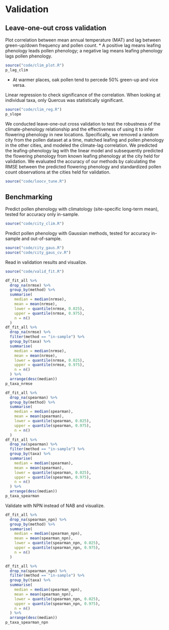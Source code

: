 # Validation

## Leave-one-out cross validation


Plot correlation between mean annual temperature (MAT) and lag between green-up/down frequency and pollen count.
* A positive lag means leafing phenology leads pollen phenology; a negative lag means leafing phenology lags pollen phenology.
```r
source("code/clim_plot.R")
p_lag_clim
```
* At warmer places, oak pollen tend to percede 50% green-up and vice versa.

Linear regression to check significance of the correlation. When looking at individual taxa, only Quercus was statistically significant.
```r
source("code/clim_reg.R")
p_slope
```

We conducted leave-one-out cross validation to test the robustness of the climate-phenology relationship and the effectiveness of using it to infer flowering phenology in new locations. Specifically, we removed a random city from the pollen dataset at a time, matched leafing and pollen phenology in the other cities, and modeled the climate-lag correlation. We predicted the leafing-phenology lag with the linear model and subsequently predicted the flowering phenology from known leafing phenology at the city held for validation. We evaluated the accuracy of our methods by calculating the RMSE between the predicted flowering phenology and standardized pollen count observations at the cities held for validation.

```r
source("code/loocv_tune.R")
```

## Benchmarking
Predict pollen phenology with climatology (site-specific long-term mean), tested for accuracy only in-sample.
```r
source("code/city_clim.R")
```

Predict pollen phenology with Gaussian methods, tested for accuracy in-sample and out-of-sample.
```r
source("code/city_gaus.R")
source("code/city_gaus_cv.R")
```

Read in validation results and visualize.
```r
source("code/valid_fit.R")

df_fit_all %>%
  drop_na(nrmse) %>%
  group_by(method) %>%
  summarise(
    median = median(nrmse),
    mean = mean(nrmse),
    lower = quantile(nrmse, 0.025),
    upper = quantile(nrmse, 0.975),
    n = n()
  )
df_fit_all %>%
  drop_na(nrmse) %>%
  filter(method == "in-sample") %>%
  group_by(taxa) %>%
  summarise(
    median = median(nrmse),
    mean = mean(nrmse),
    lower = quantile(nrmse, 0.025),
    upper = quantile(nrmse, 0.975),
    n = n()
  ) %>%
  arrange(desc(median))
p_taxa_nrmse

df_fit_all %>%
  drop_na(spearman) %>%
  group_by(method) %>%
  summarise(
    median = median(spearman),
    mean = mean(spearman),
    lower = quantile(spearman, 0.025),
    upper = quantile(spearman, 0.975),
    n = n()
  )
df_fit_all %>%
  drop_na(spearman) %>%
  filter(method == "in-sample") %>%
  group_by(taxa) %>%
  summarise(
    median = median(spearman),
    mean = mean(spearman),
    lower = quantile(spearman, 0.025),
    upper = quantile(spearman, 0.975),
    n = n()
  ) %>%
  arrange(desc(median))
p_taxa_spearman
```

Validate with NPN instead of NAB and visualize.
```r
df_fit_all %>%
  drop_na(spearman_npn) %>%
  group_by(method) %>%
  summarise(
    median = median(spearman_npn),
    mean = mean(spearman_npn),
    lower = quantile(spearman_npn, 0.025),
    upper = quantile(spearman_npn, 0.975),
    n = n()
  )

df_fit_all %>%
  drop_na(spearman_npn) %>%
  filter(method == "in-sample") %>%
  group_by(taxa) %>%
  summarise(
    median = median(spearman_npn),
    mean = mean(spearman_npn),
    lower = quantile(spearman_npn, 0.025),
    upper = quantile(spearman_npn, 0.975),
    n = n()
  ) %>%
  arrange(desc(median))
p_taxa_spearman_npn
```
